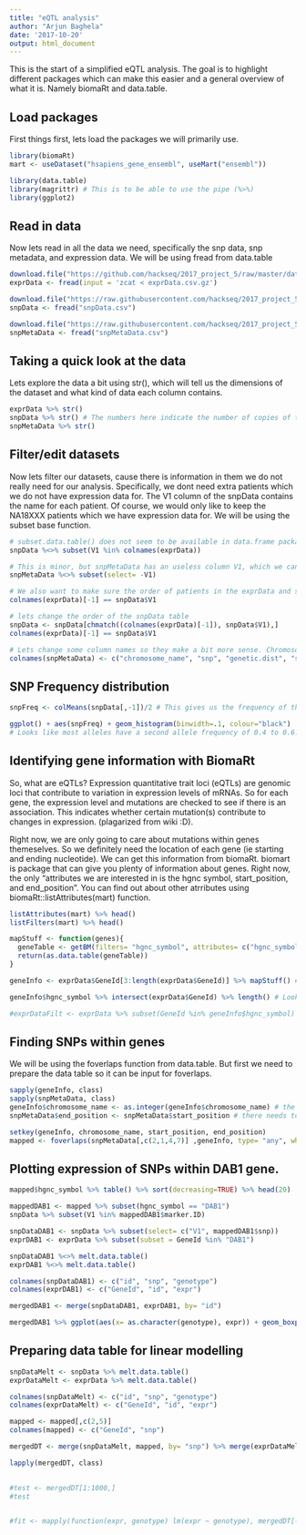```yaml
---
title: "eQTL analysis"
author: "Arjun Baghela"
date: '2017-10-20'
output: html_document
---
```


This is the start of a simplified eQTL analysis. The goal is to highlight different packages which can make this easier and a general overview of what it is. Namely biomaRt and data.table. 

## Load packages
First things first, lets load the packages we will primarily use. 
```r
library(biomaRt)
mart <- useDataset("hsapiens_gene_ensembl", useMart("ensembl"))

library(data.table)
library(magrittr) # This is to be able to use the pipe (%>%) 
library(ggplot2)
```

## Read in data

Now lets read in all the data we need, specifically the snp data, snp metadata, and expression data. We will be using fread from data.table
```r
download.file("https://github.com/hackseq/2017_project_5/raw/master/data/exprData.csv.gz", "exprData.csv.gz")
exprData <- fread(input = 'zcat < exprData.csv.gz')

download.file("https://raw.githubusercontent.com/hackseq/2017_project_5/master/data/snpData.csv", "snpData.csv")
snpData <- fread("snpData.csv")

download.file("https://raw.githubusercontent.com/hackseq/2017_project_5/master/data/snpMetaData.csv", "snpMetaData.csv")
snpMetaData <- fread("snpMetaData.csv")
```

## Taking a quick look at the data
Lets explore the data a bit using str(), which will tell us the dimensions of the dataset and what kind of data each column contains. 
```r
exprData %>% str() 
snpData %>% str() # The numbers here indicate the number of copies of the second allele carried by each person. So a zero means 0 second allele (homozygous), a one means 1 second allele (heterozygous), and two means 2 second alleles (homozygous)
snpMetaData %>% str()
```

## Filter/edit datasets

Now lets filter our datasets, cause there is information in them we do not really need for our analysis. 
Specifically, we dont need extra patients which we do not have expression data for. 
The V1 column of the snpData contains the name for each patient. Of course, we would only like to keep the NA18XXX patients which we have expression data for.
We will be using the subset base function. 
```r
# subset.data.table() does not seem to be available in data.frame package right now, despite being in the vignette. Will just use base R subset function
snpData %<>% subset(V1 %in% colnames(exprData))

# This is minor, but snpMetaData has an useless column V1, which we can remove. 
snpMetaData %<>% subset(select= -V1)

# We also want to make sure the order of patients in the exprData and snpData files are the same 
colnames(exprData)[-1] == snpData$V1

# lets change the order of the snpData table
snpData <- snpData[chmatch((colnames(exprData)[-1]), snpData$V1),]
colnames(exprData)[-1] == snpData$V1

# Lets change some column names so they make a bit more sense. Chromosome will be changed to chromosome_name because that is what it is called in biomart
colnames(snpMetaData) <- c("chromosome_name", "snp", "genetic.dist", "start_position", "allele1", "allele2")
```

## SNP Frequency distribution

```r
snpFreq <- colMeans(snpData[,-1])/2 # This gives us the frequency of the second allele, if one is interested. This would tell one if the second allele is more frequent than the first allele (Wildtype allele)

ggplot() + aes(snpFreq) + geom_histogram(binwidth=.1, colour="black")
# Looks like most alleles have a second allele frequency of 0.4 to 0.6. 

```


## Identifying gene information with BiomaRt

So, what are eQTLs? Expression quantitative trait loci (eQTLs) are genomic loci that contribute to variation in expression levels of mRNAs. So for each gene, the expression level and mutations are checked to see if there is an association. This indicates whether certain mutation(s) contribute to changes in expression. (plagarized from wiki :D).

Right now, we are only going to care about mutations within genes themeselves. So we definitely need the location of each gene (ie starting and ending nucleotide). We can get this information from biomaRt. biomart is package that can give you plenty of information about genes. Right now, the only "attributes we are interested in is the hgnc symbol, start_position, and end_position". You can find out about other atrributes using biomaRt::listAttributes(mart) function.
```r
listAttributes(mart) %>% head()
listFilters(mart) %>% head()

mapStuff <- function(genes){
  geneTable <- getBM(filters= "hgnc_symbol", attributes= c("hgnc_symbol", "chromosome_name","start_position", "end_position"), values=genes,mart=mart)
  return(as.data.table(geneTable))
}

geneInfo <- exprData$GeneId[3:length(exprData$GeneId)] %>% mapStuff() # The first two genes from expression data prevents getBM() from proceeding, so they are not included. 

geneInfo$hgnc_symbol %>% intersect(exprData$GeneId) %>% length() # Looks like we only have gene location information for 14,452 genes/microarray probes.

#exprDataFilt <- exprData %>% subset(GeneId %in% geneInfo$hgnc_symbol)
```

## Finding SNPs within genes

We will be using the foverlaps function from data.table. But first we need to prepare the data table so it can be input for foverlaps. 
```r
sapply(geneInfo, class)
sapply(snpMetaData, class)
geneInfo$chromosome_name <- as.integer(geneInfo$chromosome_name) # the extra identifier, chromosome_name, needs to be the same class in both data.tables
snpMetaData$end_position <- snpMetaData$start_position # there needs to be a start and end position for each thing being mapped. So for the snps the end position can be the exact same as the start position

setkey(geneInfo, chromosome_name, start_position, end_position)
mapped <- foverlaps(snpMetaData[,c(2,1,4,7)] ,geneInfo, type= "any", which= FALSE) %>% na.omit()
```

## Plotting expression of SNPs within DAB1 gene.


```r
mapped$hgnc_symbol %>% table() %>% sort(decreasing=TRUE) %>% head(20)

mappedDAB1 <- mapped %>% subset(hgnc_symbol == "DAB1") 
snpData %>% subset(V1 %in% mappedDAB1$marker.ID)

snpDataDAB1 <- snpData %>% subset(select= c("V1", mappedDAB1$snp))
exprDAB1 <- exprData %>% subset(subset = GeneId %in% "DAB1")

snpDataDAB1 %<>% melt.data.table()
exprDAB1 %<>% melt.data.table()

colnames(snpDataDAB1) <- c("id", "snp", "genotype")
colnames(exprDAB1) <- c("GeneId", "id", "expr")

mergedDAB1 <- merge(snpDataDAB1, exprDAB1, by= "id")

mergedDAB1 %>% ggplot(aes(x= as.character(genotype), expr)) + geom_boxplot( fill="grey") + geom_jitter(colour="darkgrey", alpha= 0.3) + facet_wrap(~snp)
```

## Preparing data table for linear modelling

```r
snpDataMelt <- snpData %>% melt.data.table()
exprDataMelt <- exprData %>% melt.data.table()

colnames(snpDataMelt) <- c("id", "snp", "genotype")
colnames(exprDataMelt) <- c("GeneId", "id", "expr")

mapped <- mapped[,c(2,5)]
colnames(mapped) <- c("GeneId", "snp")

mergedDT <- merge(snpDataMelt, mapped, by= "snp") %>% merge(exprDataMelt, by= c("id", "GeneId")) 

lapply(mergedDT, class)
```

## 

```r

#test <- mergedDT[1:1000,]
#test 


#fit <- mapply(function(expr, genotype) lm(expr ~ genotype), mergedDT[-c(3,4)], mergedDT[-c(2,5)], SIMPLIFY=FALSE)
```

